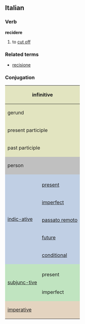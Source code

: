 ==Italian==
===Verb===
'''recidere'''

# to [[cut off]]

===Related terms===
*[[recisione]]

===Conjugation===

<center>
{| style="background:#F0F0F0"

|-
! colspan="3" style="background:#e2e4c0" | infinitive
| colspan="5" | recidere

|-
! colspan="3" style="background:#e2e4c0" | gerund
| colspan="5" | recidendo

|-
! colspan="3" style="background:#e2e4c0" | present participle
| colspan="5" | [[recidente]]

|-
! colspan="3" style="background:#e2e4c0" | past participle
| colspan="5" | [[reciso]]

|-
! colspan="2" rowspan="2" style="background:#C0C0C0" | person
! colspan="3" style="background:#C0C0C0" | singular
! colspan="3" style="background:#C0C0C0" | plural

|-
! style="background:#C0C0C0;width:12.5%" | first
! style="background:#C0C0C0;width:12.5%" | second
! style="background:#C0C0C0;width:12.5%" | third
! style="background:#C0C0C0;width:12.5%" | first
! style="background:#C0C0C0;width:12.5%" | second
! style="background:#C0C0C0;width:12.5%" | third

|-
! rowspan="6" style="background:#c0cfe4" | [[indicative|indic-ative]]

! style="background:#c0cfe4" colspan="1" | 
! style="background:#c0cfe4" | io
! style="background:#c0cfe4" | tu
! style="background:#c0cfe4" | lui/lei
! style="background:#c0cfe4" | noi
! style="background:#c0cfe4" | voi
! style="background:#c0cfe4" | loro

|-
! style="height:3em;background:#c0cfe4" | [[present]]
| recido
| recidi
| recide
| recidiamo
| recidete
| recidono

|-
! style="height:3em;background:#c0cfe4" | [[imperfect]]
| recidevo
| recidevi
| recideva
| recidevamo
| recidevate
| recidevano

|-
! style="height:3em;background:#c0cfe4" | [[passato remoto]]
| recisi
| recidesti
| recise
| recidemmo
| recideste
| recisero

|-
! style="height:3em;background:#c0cfe4" | [[future]]
| reciderò
| reciderai
| reciderà
| recideremo
| reciderete
| recideranno

|-
! style="height:3em;background:#c0cfe4" | [[conditional]]
| reciderei
| recideresti
| reciderebbe
| recideremmo
| recidereste
| reciderebbero

|-
! rowspan="3" style="background:#c0e4c0" |[[subjunctive|subjunc-tive]]
! style="background:#c0e4c0" | 
! style="background:#c0e4c0" | che io
! style="background:#c0e4c0" | che tu
! style="background:#c0e4c0" | che lui/che lei
! style="background:#c0e4c0" | che noi
! style="background:#c0e4c0" | che voi
! style="background:#c0e4c0" | che loro

|-
! style="height:3em;background:#c0e4c0" | present
| recida
| recida
| recida
| recidiamo
| recidiate
| recidano

|-
! style="height:3em;background:#c0e4c0" rowspan="1" | imperfect
| recidessi
| recidessi
| recidesse
| recidessimo
| recideste
| recidessero

|-
! colspan="2" rowspan="2" style="height:3em;background:#e4d4c0" | [[imperative]]
! style="background:#e4d4c0" | -
! style="background:#e4d4c0" | tu
! style="background:#e4d4c0" | lui/lei
! style="background:#e4d4c0" | noi
! style="background:#e4d4c0" | voi
! style="background:#e4d4c0" | loro

|-
|
| recidi
| recida
| recidiamo
| recidete
| recidano

|}
</center>